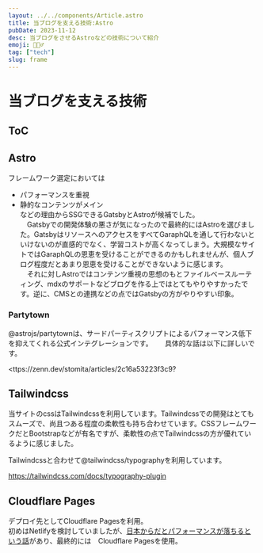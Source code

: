 ```yaml
---
layout: ../../components/Article.astro
title: 当ブログを支える技術:Astro
pubDate: 2023-11-12
desc: 当ブログをさせるAstroなどの技術について紹介
emoji: 🏃🏻‍♂
tag: ["tech"]
slug: frame
---
```

# 当ブログを支える技術
## ToC
## Astro
フレームワーク選定においては
- パフォーマンスを重視
- 静的なコンテンツがメイン  
などの理由からSSGできるGatsbyとAstroが候補でした。  
　Gatsbyでの開発体験の悪さが気になったので最終的にはAstroを選びました。GatsbyはリソースへのアクセスをすべてGaraphQLを通して行わないといけないのが直感的でなく、学習コストが高くなってしまう。大規模なサイトではGaraphQLの恩恵を受けることができるのかもしれませんが、個人ブログ程度だとあまり恩恵を受けることができないように感じます。  
　それに対しAstroではコンテンツ重視の思想のもとファイルベースルーティング、mdxのサポートなどブログを作る上ではとてもやりやすかったです。逆に、CMSとの連携などの点ではGatsbyの方がやりやすい印象。
### Partytown
@astrojs/partytownは、サードパーティスクリプトによるパフォーマンス低下を抑えてくれる公式インテグレーションです。　　
具体的な話は以下に詳しいです。

<ttps://zenn.dev/stomita/articles/2c16a53223f3c9?

## Tailwindcss
当サイトのcssはTailwindcssを利用しています。Tailwindcssでの開発はとてもスムーズで、尚且つある程度の柔軟性も持ち合わせています。CSSフレームワークだとBootstrapなどが有名ですが、柔軟性の点でTailwindcssの方が優れているように感じました。  

Tailwindcssと合わせて@tailwindcss/typographyを利用しています。  

<https://tailwindcss.com/docs/typography-plugin>

## Cloudflare Pages
デプロイ先としてCloudflare Pagesを利用。  
初めはNetlifyを検討していましたが、[日本からだとパフォーマンスが落ちるという話](https://blog.anatoo.jp/2020-08-03)があり、最終的には　Cloudflare Pagesを使用。

